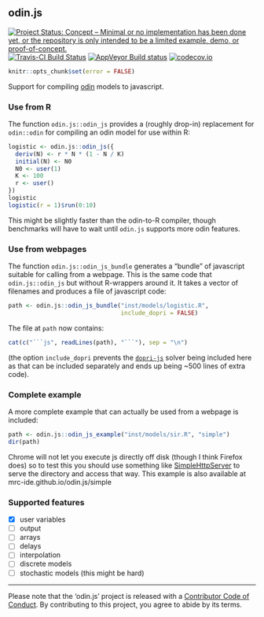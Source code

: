 ## odin.js

[![Project Status: Concept – Minimal or no implementation has been done yet, or the repository is only intended to be a limited example, demo, or proof-of-concept.](https://www.repostatus.org/badges/latest/concept.svg)](https://www.repostatus.org/#concept)
[![Travis-CI Build Status](https://travis-ci.org/mrc-ide/odin.js.svg?branch=master)](https://travis-ci.org/mrc-ide/odin.js)
[![AppVeyor Build status](https://ci.appveyor.com/api/projects/status/7o66jpuibiy6havb?svg=true)](https://ci.appveyor.com/project/richfitz/odin-js)
[![codecov.io](https://codecov.io/github/mrc-ide/odin.js/coverage.svg?branch=master)](https://codecov.io/github/mrc-ide/odin.js?branch=master)

```r
knitr::opts_chunk$set(error = FALSE)
```

Support for compiling [odin](https://github.com/mrc-ide/odin) models to javascript.

### Use from R

The function `odin.js::odin_js` provides a (roughly drop-in) replacement for `odin::odin` for compiling an odin model for use within R:

```r
logistic <- odin.js::odin_js({
  deriv(N) <- r * N * (1 - N / K)
  initial(N) <- N0
  N0 <- user(1)
  K <- 100
  r <- user()
})
logistic
logistic(r = 1)$run(0:10)
```

This might be slightly faster than the odin-to-R compiler, though benchmarks will have to wait until `odin.js` supports more odin features.

### Use from webpages

The function `odin.js::odin_js_bundle` generates a "bundle" of javascript suitable for calling from a webpage.  This is the same code that `odin.js::odin_js` but without R-wrappers around it.  It takes a vector of filenames and produces a file of javascript code:

```r
path <- odin.js::odin_js_bundle("inst/models/logistic.R",
                                include_dopri = FALSE)
```

The file at `path` now contains:

```r
cat(c("```js", readLines(path), "```"), sep = "\n")
```

(the option `include_dopri` prevents the [`dopri-js`](https://github.com/mrc-ide/dopri-js) solver being included here as that can be included separately and ends up being ~500 lines of extra code).

### Complete example

A more complete example that can actually be used from a webpage is included:

```r
path <- odin.js::odin_js_example("inst/models/sir.R", "simple")
dir(path)
```

Chrome will not let you execute js directly off disk (though I think Firefox does) so to test this you should use something like [SimpleHttpServer](https://docs.python.org/2/library/simplehttpserver.html) to serve the directory and access that way.  This example is also available at mrc-ide.github.io/odin.js/simple

### Supported features

- [x] user variables
- [ ] output
- [ ] arrays
- [ ] delays
- [ ] interpolation
- [ ] discrete models
- [ ] stochastic models (this might be hard)

---

Please note that the 'odin.js' project is released with a [Contributor Code of Conduct](CODE_OF_CONDUCT.md). By contributing to this project, you agree to abide by its terms.
